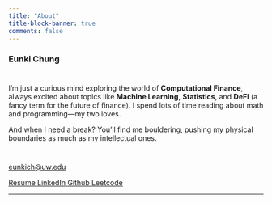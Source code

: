 ```yaml
---
title: "About"
title-block-banner: true
comments: false
---
```

<script src="_extensions/mcanouil/iconify/iconify-icon.min.js"></script>

<div style="text-align: left"> 
### **Eunki Chung**
# 

I'm just a curious mind exploring the world of **Computational Finance**, always
excited about topics like **Machine Learning**, **Statistics**, and **DeFi** (a
fancy term for the future of finance). I spend lots of time reading about math and programming—my two loves.  

And when I need a break? You'll find me bouldering, pushing my physical
boundaries as much as my intellectual ones.  

#
</div>

<div class="quarto-about-jolla">
   <div class="about-links">
   <a href="mailto: eunkich@uw.edu" class="about-link">
      <i class="bi bi-mail"></i>
      <span class="about-link-text"><iconify-icon inline="" icon="clarity:email-line"></iconify-icon> eunkich@uw.edu</span>
   </a> 
   </div>
   </p>
   <div class="about-links">
   <a href="https://drive.google.com/file/d/1-uMyPzgWVYiYhvUuPa5WJAQd33zwC4UY/view?usp=share_link" class="about-link">
      <span class="about-link-text"><iconify-icon inline="" icon="pepicons-pop:cv"></iconify-icon> Resume</span>
   </a>
   <a href="https://linkedin.com/in/eunki-chung" class="about-link">
      <i class="bi bi-linkedin"></i>
      <span class="about-link-text">LinkedIn</span>
   </a>
   <a href="https://github.com/eunkich" class="about-link">
      <i class="bi bi-github"></i>
      <span class="about-link-text">Github</span>
   </a>
   <a href="https://leetcode.com/eunkich" class="about-link">
      <span class="about-link-text"><iconify-icon inline="" icon="simple-icons:leetcode"></iconify-icon> Leetcode</span>
   </a>
   </div>
   </p>
   </p>
   </p>
   </p>
   <hr class="about-sep">
   </div>
</div>
